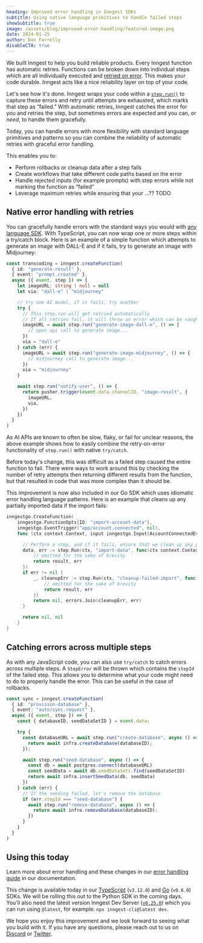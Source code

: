 ```yaml
---
heading: Improved error handling in Inngest SDKs
subtitle: Using native language primitives to handle failed steps
showSubtitle: true
image: /assets/blog/improved-error-handling/featured-image.png
date: 2024-01-25
author: Dan Farrelly
disableCTA: true
---
```


We built Inngest to help you build reliable products. Every Inngest function has automatic retries. Functions can be broken down into individual steps which are all individually executed and [retried on error](/docs/functions/retries). This makes your code durable. Inngest acts like a nice reliability layer on top of your code.

Let's see how it's done. Inngest wraps your code within a [`step.run()`](/docs/reference/functions/step-run) to capture these errors and retry until attempts are exhausted, which marks that step as “failed.” With automatic retries, Inngest catches the error for you and retries the step, but sometimes errors are expected and you can, or _need_, to handle them gracefully.

Today, you can handle errors with more flexibility with standard language primitives and patterns so you can combine the reliability of automatic retries with graceful error handling.

This enables you to:

* Perform rollbacks or cleanup data after a step fails
* Create workflows that take different code paths based on the error
* Handle rejected inputs (for example prompts) with step errors while not marking the function as “failed”
* Leverage maximum retries while ensuring that your …?? TODO

## Native error handling with retries

You can gracefully handle errors with the standard ways you would with [any language SDK](/blog/cross-language-support-with-new-sdks). With TypeScript, you can now wrap one or more steps within a try/catch block. Here is an example of a simple function which attempts to generate an image with DALL-E and if it fails, try to generate an image with Midjourney:


```typescript
const transcoding = inngest.createFunction(
  { id: "generate-result" },
  { event: "prompt.created" },
  async ({ event, step }) => {
    let imageURL: string | null = null
    let via: "dall-e" | "midjourney"

    // try one AI model, if it fails, try another
    try {
      // This step.run will get retried automatically
      // If all retries fail, it will throw an error which can be caught
      imageURL = await step.run("generate-image-dall-e", () => {
        // open api call to generate image...
      })
      via = "dall-e"
    } catch (err) {
      imageURL = await step.run("generate-image-midjourney", () => {
        // midjourney call to generate image...
      })
      via = "midjourney"
    }

    await step.run("notify-user", () => {
      return pusher.trigger(event.data.channelID, "image-result", {
        imageURL,
        via,
      })
    })
  }
)
```


As AI APIs are known to often be slow, flaky, or fail for unclear reasons, the above example shows how to easily combine the retry-on-error functionality of `step.run()` with native `try/catch`.

Before today's change, this was difficult as a failed step caused the entire function to fail. There were ways to work around this by checking the number of retry attempts then returning different results from the function, but that resulted in code that was more complex than it should be.

This improvement is now also included in our Go SDK which uses idiomatic error handling language patterns. Here is an example that cleans up any partially imported data if the import fails:

```go
inngestgo.CreateFunction(
	inngestgo.FunctionOpts{ID: "import-account-data"},
	inngestgo.EventTrigger("app/account.connected", nil),
	func (ctx context.Context, input inngestgo.Input[AccountConnectedEvent]) (any, error) {

	  // Perform a step, and if it fails, ensure that we clean up any partially imported data
	  data, err := step.Run(ctx, "import-data", func(ctx context.Context) (bool, error) {
		  // omitted for the sake of brevity
		  return result, err
	  })
	  if err != nil {
		  _, cleanupErr := step.Run(ctx, "cleanup-failed-import", func(ctx context.Context) (bool, error) {
			  // omitted for the sake of brevity
			  return result, err
		  })
		  return nil, errors.Join(cleanupErr, err)
	  }

	  return nil, nil
	}
}
```

## Catching errors across multiple steps

As with any JavaScript code, you can also use `try/catch` to catch errors across multiple steps. A `StepError` will be thrown which contains the `stepId` of the failed step. This allows you to determine what your code might need to do to properly handle the error. This can be useful in the case of rollbacks.

```typescript
const sync = inngest.createFunction(
  { id: "provision-database" },
  { event: "auto/sync.request" },
  async ({ event, step }) => {
    const { databaseID, seedDataSetID } = event.data;

    try {
      const databaseURL = await step.run("create-database", async () => {
        return await infra.createDatabase(databaseID);
      });

      await step.run("seed-database", async () => {
        const db = await postgres.connect(databaseURL)
        const seedData = await db.seedDataSets.find(seedDataSetID)
        return await infra.insertSeedData(db, seedData)
      })
    } catch (err) {
      // If the seeding failed, let's remove the database
      if (err.stepId === "seed-database") {
        await step.run("remove-database", async () => {
          return await infra.removeDatabase(databaseID);
        })
      }
    }
  }
)

```

## Using this today

Learn more about error handling and these changes in our [error handling guide](/docs/guides/error-handling) in our documentation.

This change is available today in our [TypeScript](/docs/reference/sdk/typescript) (`v3.12.0`) and [Go](/docs/reference/sdk/go) (`v0.6.0`) SDKs. We will be rolling this out to the Python SDK in the coming days. You'll also need the latest version Inngest Dev Server ([`v0.25.0`](https://github.com/inngest/inngest)) which you can run using `@latest`, for example: `npx inngest-cli@latest dev`.

We hope you enjoy this improvement and we look forward to seeing what you build with it. If you have any questions, please reach out to us on [Discord](/discord) or [Twitter](https://twitter.com/inngest).